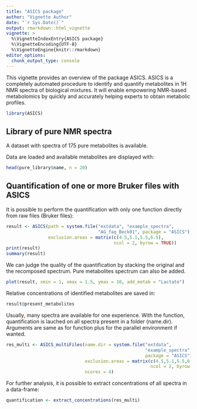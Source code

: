 ```yaml
---
title: "ASICS package"
author: "Vignette Author"
date: "`r Sys.Date()`"
output: rmarkdown::html_vignette
vignette: >
  %\VignetteIndexEntry{ASICS package}
  %\VignetteEncoding{UTF-8}
  %\VignetteEngine{knitr::rmarkdown}
editor_options: 
  chunk_output_type: console
---
```


This vignette provides an overview of the package ASICS. ASICS is a completely 
automated procedure to identify and quantify metabolites in 1H NMR spectra of 
biological mixtures. It will enable empowering NMR-based metabolomics by quickly 
and accurately helping experts to obtain metabolic profiles.

```r
library(ASICS)
```

## Library of pure NMR spectra

A dataset with spectra of 175 pure metabolites is available.

Data are loaded and available metabolites are displayed with:
```r
head(pure_library$name, n = 20)
```

## Quantification of one or more Bruker files with ASICS

It is possible to perform the quantification with only one function directly 
from raw files (Bruker files):
```r
result <- ASICS(path = system.file("extdata", "example_spectra",
                                   "AG_faq_Beck01", package = "ASICS"),
                exclusion.areas = matrix(c(4.5,5.1,5.5,6.5),
                                         ncol = 2, byrow = TRUE))
print(result)
summary(result)
```

We can judge the quality of the quantification by stacking the original and the 
recomposed spectrum. Pure metabolites spectrum can also be added.
```r
plot(result, xmin = 1, xmax = 1.5, ymax = 10, add_metab = "Lactate")
```

Relative concentrations of identified metabolites are saved in:
```r
result@present_metabolites
```

Usually, many spectra are available for one experience. With the 
\code{ASICS_multiFiles} function, quantification is lauched on all spectra 
present in a folder (name.dir). Arguments are same as for \code{ASICS} function 
plus \code{ncores} for the parallel environment if wanted.

```r
res_multi <- ASICS_multiFiles(name.dir = system.file("extdata",
                                                     "example_spectra",
                                                     package = "ASICS"),
                              exclusion.areas = matrix(c(4.5,5.1,5.5,6.5),
                                                       ncol = 2, byrow = TRUE),
                              ncores = 4)
```

For further analysis, it is possible to extract concentrations of all spectra in
a data-frame:
```r
quantification <- extract_concentrations(res_multi)
```



